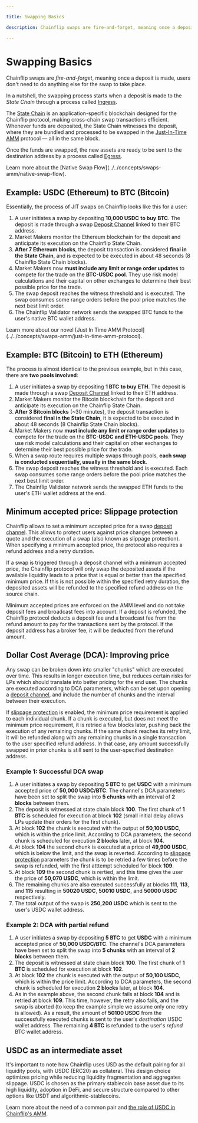 ```yaml
---

title: Swapping Basics

description: Chainflip swaps are fire-and-forget, meaning once a deposit is made, users don't need to do anything else for the swap to take place.

---
```



# Swapping Basics

Chainflip swaps are _fire-and-forget_, meaning once a deposit is made, users don't need to do anything else for the swap to take place.

In a nutshell, the swapping process starts when a deposit is made to the _State Chain_ through a process called [Ingress](../../concepts/validator-network/ingress-witnessing-deposits).

The [State Chain](../../concepts/validator-network/the-state-chain) is an application-specific blockchain designed for the Chainflip protocol, making cross-chain swap transactions efficient. Whenever funds are deposited, the State Chain witnesses the deposit, where they are bundled and processed to be swapped in the [Just-In-Time AMM](../../concepts/swaps-amm/just-in-time-amm-protocol) protocol — all in the same block.

Once the funds are swapped, the new assets are ready to be sent to the destination address by a process called [Egress](../../concepts/validator-network/egress-broadcasting-funds).

<Callout type="info">
  Learn more about the [Native Swap
  Flow](../../concepts/swaps-amm/native-swap-flow).
</Callout>

## Example: USDC (Ethereum) to BTC (Bitcoin)

Essentially, the process of JIT swaps on Chainflip looks like this for a user:

1. A user initiates a swap by depositing **10,000 USDC** **to buy** **BTC**. The deposit is made through a swap [Deposit Channel](../../concepts/swaps-amm/deposit-channels-and-brokers) linked to their BTC address.
2. Market Makers monitor the Ethereum blockchain for the deposit and anticipate its execution on the Chainflip State Chain.
3. **After 7 Ethereum blocks**, the deposit transaction is considered **final in the State Chain**, and is expected to be executed in about 48 seconds (8 Chainflip State Chain blocks).
4. Market Makers now **must include any limit or range order updates** to compete for the trade on the **BTC-USDC pool**. They use risk model calculations and their capital on other exchanges to determine their best possible price for the trade.
5. The swap deposit reaches the witness threshold and is executed. The swap consumes some range orders before the pool price matches the next best limit order.
6. The Chainflip Validator network sends the swapped BTC funds to the user's native BTC wallet address.

<Callout type="info">
  Learn more about our novel [Just In Time AMM
  Protocol](../../concepts/swaps-amm/just-in-time-amm-protocol).
</Callout>

## Example: BTC (Bitcoin) to ETH (Ethereum)

The process is almost identical to the previous example, but in this case, there are **two pools involved**:

1. A user initiates a swap by depositing **1 BTC** **to buy** **ETH**. The deposit is made through a swap [Deposit Channel](../../concepts/swaps-amm/deposit-channels-and-brokers) linked to their ETH address.
2. Market Makers monitor the Bitcoin blockchain for the deposit and anticipate its execution on the Chainflip State Chain.
3. **After 3 Bitcoin blocks** (\~30 minutes), the deposit transaction is considered **final in the State Chain**, it is expected to be executed in about 48 seconds (8 Chainflip State Chain blocks).
4. Market Makers now **must include any limit or range order updates** to compete for the trade on the **BTC-USDC and ETH-USDC pools**. They use risk model calculations and their capital on other exchanges to determine their best possible price for the trade.
5. When a swap route requires multiple swaps through pools, **each swap is conducted sequentially, usually in the same block**.
6. The swap deposit reaches the witness threshold and is executed. Each swap consumes some range orders before the pool price matches the next best limit order.
7. The Chainflip Validator network sends the swapped ETH funds to the user's ETH wallet address at the end.

## Minimum accepted price: Slippage protection

Chainflip allows to set a minimum accepted price for a swap [deposit channel](../../concepts/swaps-amm/deposit-channels-and-brokers).
This allows to protect users against price changes between a quote and the execution of a swap (also known as slippage protection).
When specifying a minimum accepted price, the protocol also requires a refund address and a retry duration.

If a swap is triggered through a deposit channel with a minimum accepted price, the Chainflip protocol will only swap the deposited assets if the available liquidity leads to a price that is equal or better than the specified minimum price.
If this is not possible within the specified retry duration, the deposited assets will be refunded to the specified refund address on the source chain.

Minimum accepted prices are enforced on the AMM level and do not take deposit fees and broadcast fees into account.
If a deposit is refunded, the Chainflip protocol deducts a deposit fee and a broadcast fee from the refund amount to pay for the transactions sent by the protocol. If the deposit address has a broker fee, it will be deducted from the refund amount.

## Dollar Cost Average (DCA): Improving price

Any swap can be broken down into smaller "chunks" which are executed over time.
This results in longer execution time, but reduces certain risks for LPs which should translate into better pricing for the end user.
The chunks are executed according to DCA parameters, which can be set upon opening a [deposit channel](../../concepts/swaps-amm/deposit-channels-and-brokers),
and include the number of chunks and the interval between their execution.

If [slippage protection](minimum-accepted-price-slippage-protection) is enabled, the minimum price requirement is applied to each
individual chunk.
If a chunk is executed, but does not meet the minimum price requirement, it is retried a few blocks later, pushing back the
execution of any remaining chunks.
If the same chunk reaches its retry limit, it will be refunded along with any remaining chunks in a single transaction to the user specified refund address.
In that case, any amount successfully swapped in prior chunks is still sent to the user-specified destination address.

### Example 1: Successful DCA swap

1. A user initiates a swap by depositing **5 BTC** to get **USDC** with a minimum accepted price of **50,000 USDC/BTC**.
The channel's DCA parameters have been set to split the swap into **5 chunks** with an interval of **2 blocks** between them.
2. The deposit is witnessed at state chain block **100**.
The first chunk of **1 BTC** is scheduled for execution at block **102** (small initial delay allows LPs update their orders for the first chunk).
3. At block **102** the chunk is executed with the output of **50,100 USDC**, which is within the price limit.
According to DCA parameters, the second chunk is scheduled for execution **2 blocks** later, at block **104**.
4. At block **104** the second chunk is executed at a price of **49,900 USDC**, which is below the limit, and the swap is reverted.
According to [slippage protection](minimum-accepted-price-slippage-protection) parameters the chunk is to be retried a few times before the swap is refunded,
with the first atttempt scheduled for block **109**.
5. At block **109** the second chunk is rertied, and this time gives the user the price of **50,070 USDC**, which is within the limit.
5. The remaining chunks are also executed successfully at blocks **111**, **113**, and **115** resulting in **50020 USDC**, **50010 USDC**, and **50000 USDC** respectively.
6. The total output of the swap is **250,200 USDC** which is sent to the user's USDC wallet address.

### Example 2: DCA with partial refund

1. A user initiates a swap by depositing **5 BTC** to get **USDC** with a minimum accepted price of **50,000 USDC/BTC**.
The channel's DCA parameters have been set to split the swap into **5 chunks** with an interval of **2 blocks** between them.
2. The deposit is witnessed at state chain block **100**.
The first chunk of **1 BTC** is scheduled for execution at block **102**.
3. At block **102** the chunk is executed with the output of **50,100 USDC**, which is within the price limit.
According to DCA parameters, the second chunk is scheduled for execution **2 blocks** later, at block **104**.
4. As in the example above, the second chunk fails at block **104** and is retried at block **109**.
This time, however, the retry also fails, and the swap is aborted (to keep the example simple we assume only one retry is allowed).
As a result, the amount of **50100 USDC** from the successfully executed chunks is sent to the user's *destination* USDC wallet address.
The remaining **4 BTC** is refunded to the user's *refund* BTC wallet address.


## USDC as an intermediate asset

It's important to note how Chainflip uses USD as the default pairing for all liquidity pools, with USDC (ERC20) as collateral. This design choice optimizes pricing while reducing liquidity fragmentation and aggregates slippage.
USDC is chosen as the primary stablecoin base asset due to its high liquidity, adoption in DeFi, and secure structure compared to other options like USDT and algorithmic-stablecoins.

Learn more about the need of a common pair and [the role of USDC in Chainflip's AMM](../../concepts/swaps-amm/usdusdc-denominated-pools.md).
